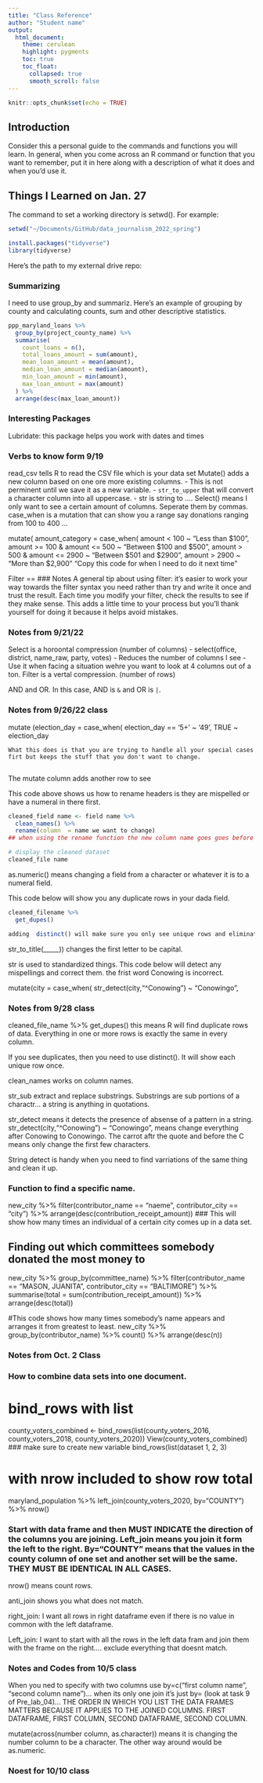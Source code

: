 ```yaml
---
title: "Class Reference"
author: "Student name"
output:
  html_document:
    theme: cerulean
    highlight: pygments
    toc: true
    toc_float:
      collapsed: true
      smooth_scroll: false
---
```


```r
knitr::opts_chunk$set(echo = TRUE)
```

## Introduction

Consider this a personal guide to the commands and functions you will learn. In general, when you come across an R command or function that you want to remember, put it in here along with a description of what it does and when you'd use it.


## Things I Learned on Jan. 27

The command to set a working directory is setwd(). For example:

```r
setwd("~/Documents/GitHub/data_journalism_2022_spring")
```

```r
install.packages("tidyverse")
library(tidyverse)
```


Here's the path to my external drive repo:



### Summarizing

I need to use group_by and summariz. Here's an example of grouping by county and calculating counts, sum and other descriptive statistics.


```r
ppp_maryland_loans %>%
  group_by(project_county_name) %>%
  summarise(
    count_loans = n(),
    total_loans_amount = sum(amount),
    mean_loan_amount = mean(amount),
    median_loan_amount = median(amount),
    min_loan_amount = min(amount),
    max_loan_amount = max(amount)
  ) %>%
  arrange(desc(max_loan_amount))
```

### Interesting Packages

Lubridate: this package helps you work with dates and times 

### Verbs to know form 9/19
read_csv tells R to read the CSV file which is your data set
Mutate() adds a new column based on one ore more existing columns.
  - This is not perminent until we save it as a new variable.
  - `str_to_upper` that will convert a character column into all uppercase.
  - str is string to ....
Select() means I only want to see a certain amount of columns. Seperate them by commas. 
case_when is a mutation that can show you a range say donations ranging from 100 to 400 ... 

mutate(
    amount_category = case_when(
        amount < 100 ~ "Less than $100",
        amount >= 100 & amount <= 500 ~ "Between $100 and $500",
        amount > 500 & amount <= 2900 ~ "Between $501 and $2900",
        amount > 2900 ~ "More than $2,900"
    "Copy this code for when I need to do it next time"
    
Filter ==
### Notes
A general tip about using filter: it's easier to work your way towards the filter syntax you need rather than try and write it once and trust the result. Each time you modify your filter, check the results to see if they make sense. This adds a little time to your process but you'll thank yourself for doing it because it helps avoid mistakes.

### Notes from 9/21/22
Select is a horoontal compression (number of columns) 
  - select(office, district, name_raw, party, votes)
  - Reduces the number of columns I see
  - Use it when facing a situation wehre you want to look at 4 columns out of a ton.
Filter is a vertal compression. (number of rows)

AND and OR. In this case, AND is `&` and OR is `|`.

### Notes from 9/26/22 class

  mutate  (election_day = case_when(
    election_day == '5+' ~ '49',
    TRUE ~ election_day
    
    What this does is that you are trying to handle all your special cases firt but keeps the stuff that you don't want to change.
      
  The mutate column adds another row to see

This code above shows us how to rename headers is they are mispelled or have a numeral in there first.
```r
cleaned_field name <- field name %>%
  clean_names() %>% 
  rename(column  = name we want to change)
## when using the rename function the new column name goes goes before the old column name

# display the cleaned dataset
cleaned_file name
```

as.numeric() means changing a field from a character or whatever it is to a numeral field.


This code below will show you any duplicate rows in your dada field.
```r
cleaned_filename %>% 
  get_dupes()

adding  distinct() will make sure you only see unique rows and eliminate any duplicates.

```

str_to_title(_____)) changes the first letter to be capital. 


str is used to standardized things. This code below will detect any mispellings and correct them. the frist word Conowing is incorrect.

  mutate(city = case_when(
    str_detect(city,"^Conowing") ~ "Conowingo",
    
### Notes from 9/28 class

cleaned_file_name %>% 
  get_dupes() this means R will find duplicate rows of data. Everything in one or more rows is exactly the same in every column.

If you see duplicates, then you need to use   distinct(). It will show each unique row once.

clean_names works on column names. 

str_sub extract and replace substrings. Substrings are sub portions of a charactr... a string is anything in quotations. 

str_detect means it detects the presence of absense of a pattern in a string.
str_detect(city,"^Conowing") ~ "Conowingo", means change everything after Conowing to Conowingo. The carrot aftr the quote and before the C means only change the first few characters.

String detect is handy when you need to find varriations of the same thing and clean it up. 


### Function to find a specific name.
new_city %>% 
filter(contributor_name == "naeme",
       contributor_city == "city") %>% 
arrange(desc(contribution_receipt_amount))
### This will show how many times an individual of a certain city comes up in a data set.

## Finding out which committees somebody donated the most money to
new_city %>%
group_by(committee_name) %>%
filter(contributor_name == "MASON, JUANITA",
       contributor_city == "BALTIMORE") %>%
summarise(total = sum(contribution_receipt_amount)) %>%
arrange(desc(total))

#This code shows how many times somebody's name appears and arranges it from greatest to least.
new_city %>%
  group_by(contributor_name) %>%
  count() %>%
  arrange(desc(n))
  
### Notes from Oct. 2 Class
### How to combine data sets into one document.
# bind_rows with list
county_voters_combined <- bind_rows(list(county_voters_2016, county_voters_2018, county_voters_2020))
View(county_voters_combined)
### make sure to create new variable bind_rows(list(dataset 1, 2, 3)

# with nrow included to show row total
maryland_population %>% 
  left_join(county_voters_2020, by="COUNTY") %>% 
  nrow()
  
### Start with data frame and then MUST INDICATE the direction of the columns you are joining. Left_join means you join it form the left to the right. By="COUNTY" means that the values in the county column of one set and another set will be the same. THEY MUST BE IDENTICAL IN ALL CASES.
nrow() means count rows. 

anti_join shows you what does not match.

right_join: I want all rows in right dataframe even if there is no value in common with the left dataframe.

Left_join: I want to start with all the rows in the left data fram and join them with the frame on the right.... exclude everything that doesnt match. 

### Notes and Codes from 10/5 class
When you ned to specify with two columns use by=c("first column name", "second column name")... when its only one join it's just by=
(look at task 9 of Pre_lab_04)... THE ORDER IN WHICH YOU LIST THE DATA FRAMES MATTERS BECAUSE IT APPLIES TO THE JOINED COLUMNS. FIRST DATAFRAME, FIRST COLUMN, SECOND DATAFRAME, SECOND COLUMN. 

mutate(across(number column, as.character)) means it is changing the number column to be a character. The other way around would be as.numeric. 


### Noest for 10/10 class


